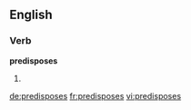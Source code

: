 ==English==

===Verb===
'''predisposes'''
# {{en-third-person singular of|predispose}}

[[de:predisposes]]
[[fr:predisposes]]
[[vi:predisposes]]